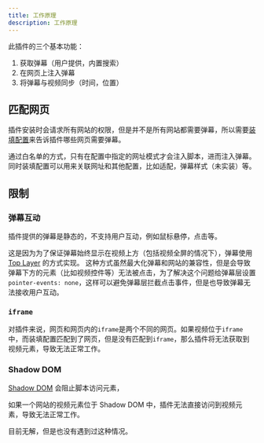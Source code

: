 ```yaml
---
title: 工作原理
description: 工作原理
---
```


此插件的三个基本功能：
1. 获取弹幕（用户提供，内置搜索）
2. 在网页上注入弹幕
3. 将弹幕与视频同步（时间，位置）


## 匹配网页

插件安装时会请求所有网站的权限，但是并不是所有网站都需要弹幕，所以需要[装填配置](/details/mount-profile)来告诉插件哪些网页需要弹幕。

通过白名单的方式，只有在配置中指定的网址模式才会注入脚本，进而注入弹幕。同时装填配置可以用来关联网址和其他配置，比如适配，弹幕样式（未实装）等。

## 限制

### 弹幕互动

插件提供的弹幕是静态的，不支持用户互动，例如鼠标悬停，点击等。

这是因为为了保证弹幕始终显示在视频上方（包括视频全屏的情况下），弹幕使用 [Top Layer](https://developer.mozilla.org/en-US/docs/Glossary/Top_layer) 的方式实现。
这种方式虽然最大化弹幕和网站的兼容性，但是会导致弹幕下方的元素（比如视频控件等）无法被点击，为了解决这个问题给弹幕层设置`pointer-events: none`，这样可以避免弹幕层拦截点击事件，但是也导致弹幕无法接收用户互动。

### `iframe`

对插件来说，网页和网页内的`iframe`是两个不同的网页。如果视频位于`iframe`中，而装填配置匹配到了网页，但是没有匹配到`iframe`，那么插件将无法获取到视频元素，导致无法正常工作。

### Shadow DOM

[Shadow DOM](https://developer.mozilla.org/en-US/docs/Web/API/Web_components/Using_shadow_DOM) 会阻止脚本访问元素，

如果一个网站的视频元素位于 Shadow DOM 中，插件无法直接访问到视频元素，导致无法正常工作。

目前无解，但是也没有遇到过这种情况。
